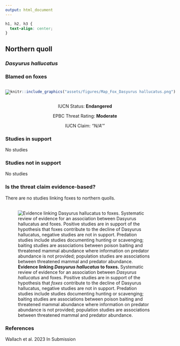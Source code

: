 ```yaml
---
output: html_document
---
```

```css
h1, h2, h3 {
  text-align: center;
}
```

## **Northern quoll**
### *Dasyurus hallucatus*
### Blamed on foxes

:::: {style="display: flex;"}

[![](assets/photos/Dasyurus hallucatus.png)](https://www.inaturalist.org/photos/20298309?size=original)

::: {}

:::

::: {}
  ```r
  knitr::include_graphics("assets/figures/Map_Fox_Dasyurus hallucatus.png")
  ```
:::

::::
<center>
IUCN Status: **Endangered**

EPBC Threat Rating: **Moderate**

IUCN Claim: *"N/A'"*

</center>

### Studies in support

No studies

### Studies not in support

No studies

### Is the threat claim evidence-based?

There are no studies linking foxes to northern quolls.
<br>
<br>

![**Evidence linking *Dasyurus hallucatus* to foxes.** Systematic review of evidence for an association between *Dasyurus hallucatus* and foxes. Positive studies are in support of the hypothesis that *foxes* contribute to the decline of Dasyurus hallucatus, negative studies are not in support. Predation studies include studies documenting hunting or scavenging; baiting studies are associations between poison baiting and threatened mammal abundance where information on predator abundance is not provided; population studies are associations between threatened mammal and predator abundance.](assets/figures/Main_Evidence_Fox_Dasyurus hallucatus.png)

### References



Wallach et al. 2023 In Submission

